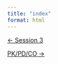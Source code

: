 ```yaml
---
title: "index"
format: html
---
```



::::: {.d-flex .justify-content-between .border-top .pt-4 .mt-4}
<div>

[← Session 3](../index.qmd){.btn .btn-outline-primary}

</div>

<div>

[PK/PD/CO →](../pkpdco/index.qmd){.btn .btn-outline-primary}

</div>
:::::